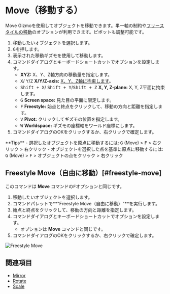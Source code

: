 
# Move（移動する）

<Reference shortcut="G" command="Move" button="コマンドバー左" />

Move Gizmoを使用してオブジェクトを移動できます。単一軸の制約や[フリースタイルの移動](#freestyle-move)のオプションが利用できます。ピボットも調整可能です。

1. 移動したいオブジェクトを選択します。
2. <kbd>G</kbd>を押します。
3. 表示された移動ギズモを使用して移動します。
4. コマンドダイアログとキーボードショートカットでオプションを設定します。
   - **XYZ:** X、Y、Z軸方向の移動量を指定します。
   - <kbd>X</kbd>/ <kbd>Y</kbd>/<kbd>Z</kbd> **X/Y/Z-axis:** [X、Y、Z軸に拘束します](./sketching-essentials#constrain-to-an-axis)。
   - <kbd>Shift + X</kbd>/ <kbd>Shift + Y</kbd>/<kbd>Shift + Z</kbd> **X, Y, Z-plane:** X, Y, Z平面に拘束します。
   - <kbd>G</kbd> **Screen space:** 見た目の平面に限定します。
   - <kbd>F</kbd> **Freestyle:** 始点と終点をクリックして、移動の方向と距離を指定します。
   - <kbd>V</kbd> **Pivot:** クリックしてギズモの位置を指定します。
   - <kbd>W</kbd> **Worldspace:** ギズモの座標軸をワールド座標にします。
5. コマンドダイアログのOKをクリックするか、右クリックで確定します。

<Callout type="info" emoji="💡">
**Tips**
- 選択したオブジェクトを原点に移動するには: <kbd>G</kbd> (Move) > <kbd>F</kbd> > 右クリック > 右クリック
- オブジェクトを選択した点を基準に原点に移動するには: <kbd>G</kbd> (Move) > <kbd>F</kbd> > オブジェクトの点をクリック > 右クリック
</Callout>

## Freestyle Move（自由に移動）[#freestyle-move]

このコマンドは **Move** コマンドの<kbd>F</kbd>オプションと同じです。

1. 移動したいオブジェクトを選択します。
2. コマンドパレットで**"Freestyle Move（自由に移動）"**を実行します。
3. 始点と終点をクリックして、移動の方向と距離を指定します。
4. コマンドダイアログとキーボードショートカットでオプションを設定します。
   - オプションは **Move** コマンドと同じです。
5. コマンドダイアログのOKをクリックするか、右クリックで確定します。

![Freestyle Move](/img/freestyle-move.gif)

## 関連項目
- [Mirror](./mirror)
- [Rotate](./rotate)
- [Scale](./scale)




















